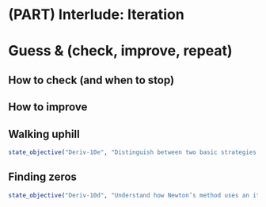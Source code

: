 # (PART) Interlude: Iteration {.nonumber}

# Guess &  (check, improve, repeat)

## How to check (and when to stop)

## How to improve

## Walking uphill

::: {.objectives}
```r
state_objective("Deriv-10e", "Distinguish between two basic strategies \"walk uphill\" and \"differentiate and solve for zero.\"")
```
:::

## Finding zeros

::: {.objectives}
```r
state_objective("Deriv-10d", "Understand how Newton’s method uses an iterative process to find where the function is zero")
```
:::
